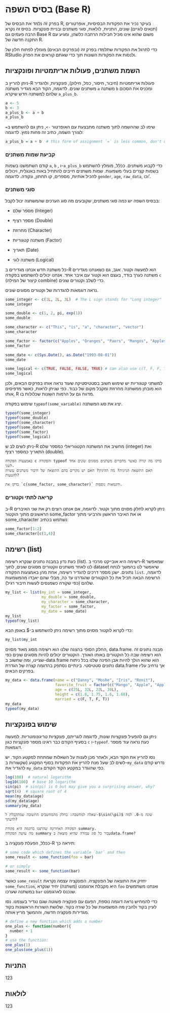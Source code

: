 # בסיס השפה (Base R) {#base-r}

בפרק זה נלמד את הבסיס של R, בעיקר נכיר את הפקודות הבסיסיות, אופרטורים (תנאים לוגיים) שונים, התניות, לולאות, סוגי משתנים ובניית פונקציות. בסיס זה נקרא הרבה פעמים גם Base R משום שהוא אינו מכיל חבילות הרחבה כלשהן, ומגיע עם התקנה חדשה של R.

כדי לתרגל את הפקודות שתלמדו בפרק זה (ובפרקים הבאים) מומלץ לפתוח חלון של RStudio ולנסות את הפקודות השונות תוך כדי שאתם קוראים את הפרק.

## השמת משתנים, פעולות אריתמטיות ופונקציות

ניתן להריץ ב-R פעולות אריתמטיות (חיבור, חיסור, כפל, חילוק), פונקציות, ולהגדיר משתנים שונים. לדוגמה, הקוד הבא מגדיר משתנה `a` משתנה `b` ומכניס את הסכום שלהם למשתנה חדש שיקרא `a_plus_b`.

```r
a <- 5
b <- 3
a_plus_b <- a + b
a_plus_b
```

שימו לב שההשמה לתוך משתנה מתבצעת עם האופרטור `->`, ניתן גם להשתמש ב`=` לצורך השמה, כתיב זה פחות נפוץ. לדוגמה:

```r
a_plus_b = a + b  # this form of assignment `=` is less common, don't use it (use `<-`)
```

### קביעת שמות משתנים

קודם השתמשנו בשמות `a`, `b` , ו-`a_plus_b` כדי לקבוע משתנים. ככלל, מומלץ להשתמש בשמות קצרים בעלי משמעות. שמות משתנים חייבים להתחיל באות באנגלית, ויכולים להכיל אותיות, מספרים, קו תחתון, ונקודה. לדוגמה `gender`, `age`, `raw_data`, וכו'.

### סוגי משתנים

בבסיס השפה יש כמה סוגי משתנים, שקובעים מה סוג הערכים שהמשתנה יכול לקבל:

-   מספר שלם (Integer)

-   מספר רציף (Double)

-   מחרוזת (Character)

-   משתנה קטגוריות (Factor)

-   תאריך (Date)

-   משתנה לוגי (Logical)

כל משתנה חדש אנחנו מגדירים ב-R הוא למעשה וקטור. אגב, גם כשאנחנו מגדירים משתנה כערך בודד, בעצם הוא וקטור עם איבר אחד. אנחנו יכולים להשתמש בפקודה `c` (קיצור של המילה combine) כדי לשלב וקטורים שונים.

נראה דוגמאות להגדרות של וקטורים מסוגים שונים.

```r
some_integer <- c(1L, 2L, 3L)  # The L sign stands for "Long integer"
some_integer

some_double <- c(1, 2, pi, exp(1))
some_double

some_character <- c("This", "is", "a", "character", "vector")
some_character

some_factor <- factor(c("Apples", "Oranges", "Paers", "Mangos", "Apples", "Oranges"))
some_factor

some_date <- c(Sys.Date(), as.Date("1993-08-01"))
some_date

some_logical <- c(TRUE, FALSE, FALSE, TRUE) # can also use c(T, F, F, T) is the same
some_logical
```

למשתני קטגוריות יש שימוש חשוב בסטטיסטיקה שעוד נראה אותו בפרקים הבאים, ולכן הוא מובחן ממשתנה מחרוזת ומקבל מקום של כבוד. כפי שניתן לראות, כאשר מדפיסים אותו, R מדווח גם על הרמות השונות שכלולות בו.

שימוש בפקודה `typeof(some_variable)` יציג את סוג המשתנה.

```r
typeof(some_integer)
typeof(some_double)
typeof(some_character)
typeof(some_date)
typeof(some_factor)
typeof(some_logical)
```

ניתן לשים לב ש-R מחשיב את המשתנה הקטגוריאלי כמספר שלם (integer) ואת התאריך כמספר רציף (double).

```block
באמצעות הפקודה c והפקודה typeof בדקו מה קורה כאשר מחברים משתנים מסוגים שונים אחד לשני.
האם התוצאה הגיונית? מה ההיגיון? האם יש מקרים בהם התוצאה של חיבור משתנים עשויה להטעות?

בדקו את `c(some_factor, some_character)` ודוגמאות נוספות.
```

### קריאה לתתי וקטורים

ב-R ניתן לקרוא לחלק מסוים מתוך וקטור. לדוגמה, אם אנחנו רוצים רק את שני האיברים הראשונים מתוך הוקטור some\_factor או את האיבר הראשון והרביעי מתוך some\_character נשתמש בכתיב:

```r
some_factor[1:2]
some_character[c(1,4)]
```

## רשימה (list)

כעת נדון במבנה נתונים שנקרא רשימה (list). רשימה היא אובייקט מרכזי ב-R שמאפשר לנו לאחד משתנים ווקטורים מסוגים שונים, לתוך dataset שיאפשר לנו בהמשך לנתח נתונים. ישנן מספר דרכים להגדיר רשימה, אחת מהן באמצעות הפקודה `list`. לדוגמה, הרשימה הבאה תכיל את כל הוקטורים שהגדרנו עד כה, מבלי שהם יאבדו מהמשמעות שלהם (כפי שקורה כשמנסים לעשות חיבור רגיל).

```r
my_list <- list(my_int = some_integer,
                my_double = some_double,
                my_character = some_character,
                my_factor = some_factor,
                my_date = some_date)
my_list
typeof(my_list)

```

כדי לקרוא לוקטור מסוים מתוך רשימה ניתן להשתמש ב-\$ באופן הבא:

```r
my_list$my_int
```

החלק הסופי בהצגה שלנו הוא רשימה מסוג מאוד מסוים, data.frame. מבנה נתונים זה הוא רשימה שבה כל הוקטורים באותו האורך. הוקטורים יכולים להיות מסוגים שונים כפי שציינו, ומה שחשוב ב-data.frame הוא שהוא הולך להיות אבן הפינה שלנו בכל ניתוח נתונים סטטיסטי. בינתיים נסתפק בהדגמה קצרה של הגדרת data.frame אך נרחיב עליו בפרקים הבאים.

```r
my_data <- data.frame(name = c("Danny", "Moshe", "Iris", "Ronit"),
                      favorite_fruit = factor(c("Mango", "Apple", "Apple", "Paer")),
                      age = c(25L, 32L, 22L, 30L),
                      height = c(1.8, 1.75, 1.6, 1.68),
                      married = c(F, T, F, T))
my_data
typeof(my_data)
```

## שימוש בפונקציות

ניתן גם להפעיל פונקציות שונות, לדוגמה לוגריתם, פונקציות טריגונומטריות. למעשה בסעיף הקודם כבר ראינו מספר פונקציות כגון `c` ו-`typeof`. כעת נראה עוד מספר דוגמאות.

נסו להריץ את הקוד הבא, ולאחר מכן לענות על השאלות שמתחת למקטע הקוד. יש לשים לב שעל מנת להריץ את הפקודות בסוף המקטע (שקשורות ב-`my_data` נדרש קודם להגדיר את `my_data` כפי שהוגדר במקטע הקוד הקודם.

```r
log(100)  # natural logarithm
log10(100)  # base 10 logarithm 
sin(pi)  # sin(pi) is 0 but may give you a surprising answer, why?
sqrt(4)  # square root of 4
mean(my_data$age)
sd(my_data$age)
summary(my_data)
```

```block
שאלה למחשבה: בחלק מהמחשבים התשובה שמתקבלת ל-$\sin(\pi)$ שונה מ-0. למה לדעתך?
```

```block
הפקודה האחרונה שהרצנו בדוגמה היא פקודת summary.
מה עושה הפקודה summary עבור כל סוג עמודה שהיא מוצאת בdata.frame?
```

ככלל, הפעלת פונקציה ב-R תיראה כך:

```r
# some code which defines the variable `bar` and then
some_result <- some_function(foo = bar)

# or simply
some_result <- some_function(bar)
```

כאשר `some_result` יחזיק את התוצאה של הפונקציה. הפונקציה עצמה נקראת `some_function`, היא מקבלת ארגומנט (משתנה) יחיד שנקרא `foo` ואנחנו משתמשים במשתנה שערכו `bar` שנכנס לארגומנט.

כדי להמחיש נראה דוגמה נוספת, הפעם עם פונקציה פשוטה שגם נגדיר בעצמנו. נסו לעיין בקוד ולהבין מה המשמעות של כל שורה בקוד. שלושת השורות הראשונות בקוד מגדירות פונקציה חדשה, וההמשך מריץ אותה.

```r
# define a new function which adds a number
one_plus <- function(number){
  number + 1
}
# use the function:
one_plus(1)
one_plus(one_plus(1))
```

## התניות

123

## לולאות

123

